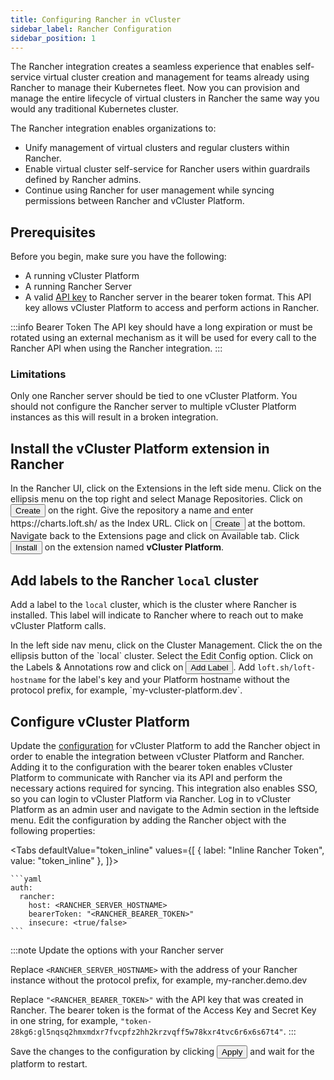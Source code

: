 ```yaml
---
title: Configuring Rancher in vCluster
sidebar_label: Rancher Configuration
sidebar_position: 1
---
```



The Rancher integration creates a seamless experience that enables self-service virtual cluster creation and management for teams already using Rancher to manage their Kubernetes fleet. Now you can provision and manage the entire lifecycle of virtual clusters in Rancher the same way you would any traditional Kubernetes cluster.

The Rancher integration enables organizations to:
- Unify management of virtual clusters and regular clusters within Rancher.
- Enable virtual cluster self-service for Rancher users within guardrails defined by Rancher admins.
- Continue using Rancher for user management while syncing permissions between Rancher and vCluster Platform.

## Prerequisites

Before you begin, make sure you have the following:

- A running vCluster Platform
- A running Rancher Server
- A valid [API key](https://ranchermanager.docs.rancher.com/api/quickstart) to Rancher server in the bearer token format. This API key allows vCluster Platform to access and perform actions in Rancher.


:::info Bearer Token
The API key should have a long expiration or must be rotated using an external mechanism as it will be used for every call to the Rancher API when using the Rancher integration.
:::

### Limitations

Only one Rancher server should be tied to one vCluster Platform. You should not configure the Rancher server to multiple vCluster Platform instances as this will result in a broken integration.

## Install the vCluster Platform extension in Rancher

<Flow id="install-rancher-plugin">
  <Step>
    In the Rancher UI, click on the <NavStep>Extensions</NavStep> in the left side menu. Click on the ellipsis menu on the top right and select <Label>Manage Repositories</Label>.
  </Step>
  <Step>
    Click on <Button>Create</Button> on the right. Give the repository a name and enter <Label>https://charts.loft.sh/</Label> as the Index URL.
  </Step>
  <Step>
    Click on <Button>Create</Button> at the bottom.
  </Step>
  <Step>
    Navigate back to the <NavStep>Extensions</NavStep> page and click on <Label>Available</Label> tab. Click <Button>Install</Button> on the extension named <b>vCluster Platform</b>.
  </Step>
</Flow>

## Add labels to the Rancher `local` cluster

Add a label to the `local` cluster, which is the cluster where Rancher is installed. This label will indicate to Rancher where to reach out to make vCluster Platform calls. 

<Flow>
  <Step>
     In the left side nav menu, click on the <Label>Cluster Management</Label>. Click the on the ellipsis button of the `local` cluster. Select the <Label>Edit Config</Label> option.
  </Step>
  <Step>
    Click on the <Label>Labels & Annotations</Label> row and click on <Button>Add Label</Button>. 
  </Step>
  <Step>
    Add <code>loft.sh/loft-hostname</code> for the label's key and your Platform hostname without the protocol prefix, for example, `my-vcluster-platform.dev`.
  </Step>
</Flow>

## Configure vCluster Platform 
Update the [configuration](../../api/resources/config) for vCluster Platform to add the Rancher object in order to enable the integration between vCluster Platform and Rancher. Adding it to the configuration with the bearer token enables vCluster Platform to communicate with Rancher via its API and perform the necessary actions required for syncing. This integration also enables SSO, so you can login to vCluster Platform via Rancher.
<Flow id="rancher-global-setup">
  <Step>
    Log in to vCluster Platform as an admin user and navigate to the <NavStep>Admin</NavStep> section in the leftside menu.
  </Step>
  <Step>
    Edit the configuration by adding the Rancher object with the following
    properties:

  <Tabs defaultValue="token_inline" values={[
    { label: "Inline Rancher Token", value: "token_inline" },
  ]}>

  <TabItem value="token_inline">

    ```yaml
    auth:
      rancher:
        host: <RANCHER_SERVER_HOSTNAME>
        bearerToken: "<RANCHER_BEARER_TOKEN>"
        insecure: <true/false>
    ```

  </TabItem>

  </Tabs>


:::note Update the options with your Rancher server

Replace `<RANCHER_SERVER_HOSTNAME>` with the address of your Rancher instance without the protocol prefix, for example, my-rancher.demo.dev

Replace `"<RANCHER_BEARER_TOKEN>"` with the API key that was created in Rancher. The bearer token is the format of the Access Key and Secret Key in one string, for example, `"token-28kg6:gl5nqsq2hmxmdxr7fvcpfz2hh2krzvqff5w78kxr4tvc6r6x6s67t4"`.
:::

  </Step>
  <Step>Save the changes to the configuration by clicking <Button>Apply</Button> and wait for the platform to restart.</Step>
</Flow>